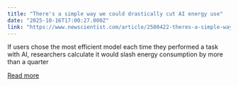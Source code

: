 ```yaml
---
title: "There's a simple way we could drastically cut AI energy use"
date: "2025-10-16T17:00:27.000Z"
link: "https://www.newscientist.com/article/2500422-theres-a-simple-way-we-could-drastically-cut-ai-energy-use/?utm_campaign=RSS%7CNSNS&utm_source=NSNS&utm_medium=RSS&utm_content=technology"
---
```


If users chose the most efficient model each time they performed a task with AI, researchers calculate it would slash energy consumption by more than a quarter

[Read more](https://www.newscientist.com/article/2500422-theres-a-simple-way-we-could-drastically-cut-ai-energy-use/?utm_campaign=RSS%7CNSNS&utm_source=NSNS&utm_medium=RSS&utm_content=technology)
